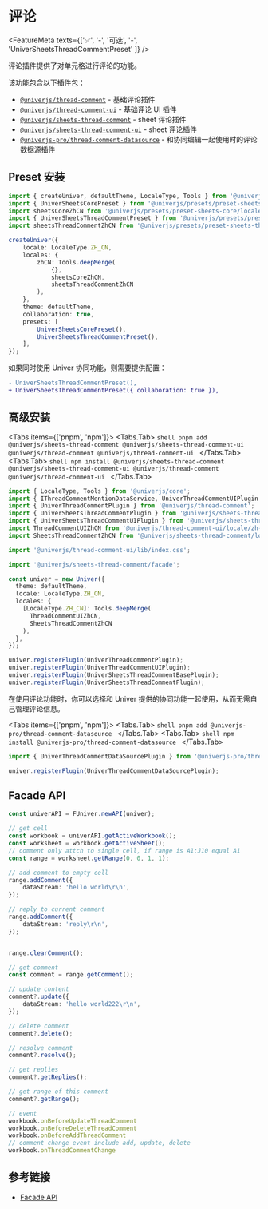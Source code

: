 
# 评论 <VersionBadge version="0.2.10+" />

<FeatureMeta texts={['✅', '-', '可选', '-', 'UniverSheetsThreadCommentPreset' ]} />

评论插件提供了对单元格进行评论的功能。

该功能包含以下插件包：

- [`@univerjs/thread-comment`](https://www.npmjs.com/package/@univerjs/thread-comment) - 基础评论插件
- [`@univerjs/thread-comment-ui`](https://www.npmjs.com/package/@univerjs/thread-comment-ui) - 基础评论 UI 插件
- [`@univerjs/sheets-thread-comment`](https://www.npmjs.com/package/@univerjs/sheets-thread-comment) - sheet 评论插件
- [`@univerjs/sheets-thread-comment-ui`](https://www.npmjs.com/package/@univerjs/sheets-thread-comment-ui) - sheet 评论插件
- [`@univerjs-pro/thread-comment-datasource`](https://www.npmjs.com/package/@univerjs-pro/thread-comment-datasource) - 和协同编辑一起使用时的评论数据源插件

## Preset 安装

```ts {4-5,13,20}
import { createUniver, defaultTheme, LocaleType, Tools } from '@univerjs/presets';
import { UniverSheetsCorePreset } from '@univerjs/presets/preset-sheets-core';
import sheetsCoreZhCN from '@univerjs/presets/preset-sheets-core/locales/zh-CN';
import { UniverSheetsThreadCommentPreset } from '@univerjs/presets/preset-sheets-thread-comment';
import sheetsThreadCommentZhCN from '@univerjs/presets/preset-sheets-thread-comment/locales/zh-CN';

createUniver({
    locale: LocaleType.ZH_CN,
    locales: {
        zhCN: Tools.deepMerge(
            {},
            sheetsCoreZhCN,
            sheetsThreadCommentZhCN 
        ),
    },
    theme: defaultTheme,
    collaboration: true,
    presets: [
        UniverSheetsCorePreset(),
        UniverSheetsThreadCommentPreset(),
    ],
});
```

如果同时使用 Univer 协同功能，则需要提供配置：

```diff
- UniverSheetsThreadCommentPreset(),
+ UniverSheetsThreadCommentPreset({ collaboration: true }),
```

## 高级安装

<Tabs items={['pnpm', 'npm']}>
  <Tabs.Tab>
    ```shell
    pnpm add @univerjs/sheets-thread-comment @univerjs/sheets-thread-comment-ui @univerjs/thread-comment @univerjs/thread-comment-ui
    ```
  </Tabs.Tab>
  <Tabs.Tab>
    ```shell
    npm install @univerjs/sheets-thread-comment @univerjs/sheets-thread-comment-ui @univerjs/thread-comment @univerjs/thread-comment-ui
    ```
  </Tabs.Tab>
</Tabs>

```typescript {2-7,9,11,18-19,24-27}
import { LocaleType, Tools } from '@univerjs/core';
import { IThreadCommentMentionDataService, UniverThreadCommentUIPlugin } from '@univerjs/thread-comment-ui';
import { UniverThreadCommentPlugin } from '@univerjs/thread-comment';
import { UniverSheetsThreadCommentPlugin } from '@univerjs/sheets-thread-comment';
import { UniverSheetsThreadCommentUIPlugin } from '@univerjs/sheets-thread-comment-ui';
import ThreadCommentUIZhCN from '@univerjs/thread-comment-ui/locale/zh-CN';
import SheetsThreadCommentZhCN from '@univerjs/sheets-thread-comment/locale/zh-CN';

import '@univerjs/thread-comment-ui/lib/index.css';

import '@univerjs/sheets-thread-comment/facade';

const univer = new Univer({
  theme: defaultTheme,
  locale: LocaleType.ZH_CN,
  locales: {
    [LocaleType.ZH_CN]: Tools.deepMerge(
      ThreadCommentUIZhCN,
      SheetsThreadCommentZhCN
    ),
  },
});

univer.registerPlugin(UniverThreadCommentPlugin);
univer.registerPlugin(UniverThreadCommentUIPlugin);
univer.registerPlugin(UniverSheetsThreadCommentBasePlugin);
univer.registerPlugin(UniverSheetsThreadCommentPlugin);
```

在使用评论功能时，你可以选择和 Univer 提供的协同功能一起使用，从而无需自己管理评论信息。

<Tabs items={['pnpm', 'npm']}>
  <Tabs.Tab>
    ```shell
    pnpm add @univerjs-pro/thread-comment-datasource
    ```
  </Tabs.Tab>
  <Tabs.Tab>
    ```shell
    npm install @univerjs-pro/thread-comment-datasource
    ```
  </Tabs.Tab>
</Tabs>

```typescript 
import { UniverThreadCommentDataSourcePlugin } from '@univerjs-pro/thread-comment-datasource';

univer.registerPlugin(UniverThreadCommentDataSourcePlugin);
```

## Facade API 

```typescript
const univerAPI = FUniver.newAPI(univer);

// get cell
const workbook = univerAPI.getActiveWorkbook();
const worksheet = workbook.getActiveSheet();
// comment only attch to single cell, if range is A1:J10 equal A1
const range = worksheet.getRange(0, 0, 1, 1);

// add comment to empty cell
range.addComment({
    dataStream: 'hello world\r\n',
});

// reply to current comment
range.addComment({
    dataStream: 'reply\r\n',
});


range.clearComment();

// get comment
const comment = range.getComment();

// update content
comment?.update({
    dataStream: 'hello world222\r\n',
});

// delete comment
comment?.delete();

// resolve comment
comment?.resolve();

// get replies
comment?.getReplies();

// get range of this comment
comment?.getRange();

// event
workbook.onBeforeUpdateThreadComment
workbook.onBeforeDeleteThreadComment
workbook.onBeforeAddThreadComment
// comment change event include add, update, delete
workbook.onThreadCommentChange
```

## 参考链接

* [Facade API](/typedoc/@univerjs/facade/README)